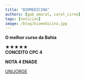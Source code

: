 ```yaml
---
title: "BIOMEDICINA"
authors: [gab_amaral, carol_cirne]
tags: [noticias]
image: /blog/biomedicina.jpg
---
```


**O melhor curso da Bahia**

★★★★★  
**CONCEITO CPC 4**

**NOTA 4 ENADE**

[UNIJORGE](https://www.instagram.com/p/DJScbfAxO-Q/?igsh=ajVrcWp6a3FhcGNk)